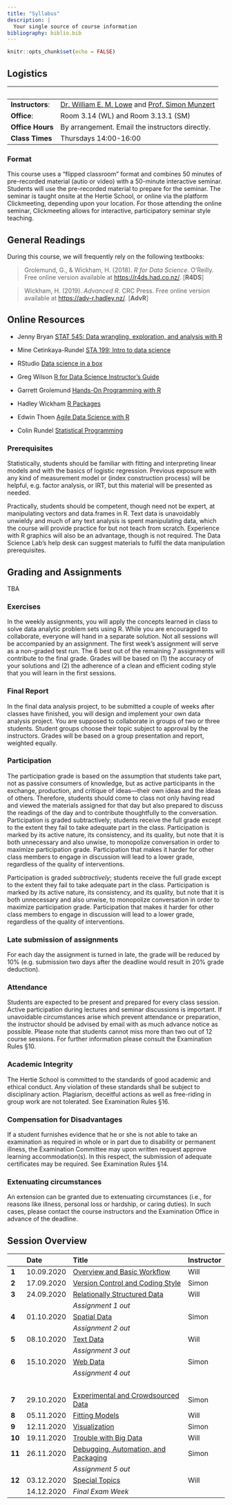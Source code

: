 ```yaml
---
title: "Syllabus"
description: |
  Your single source of course information
bibliography: biblio.bib
---
```


```r
knitr::opts_chunk$set(echo = FALSE)
```

## Logistics

&nbsp;
------------------------------ ------------------------------- 
**Instructors**:                [Dr. William E. M. Lowe](mailto:lowe@hertie-school.org) and [Prof. Simon Munzert](mailto:munzert@hertie-school.org)
**Office**:                    Room 3.14 (WL) and Room 3.13.1 (SM)
**Office Hours**               By arrangement. Email the instructors directly.
**Class Times**                Thursdays 14:00-16:00
---------------------------------------------------------------

### Format

This course uses a "flipped classroom" format and combines 50 minutes of pre-recorded material (autio or video) with a 50-minute interactive seminar. Students will use the pre-recorded material to prepare for the seminar. The seminar is taught onsite at the Hertie School, or online via the platform Clickmeeting, depending upon your location. For those attending the online seminar, Clickmeeting allows for interactive, participatory seminar style teaching.

## General Readings

During this course, we will frequently rely on the following textbooks: 

> Grolemund, G., & Wickham, H. (2018). *R for Data Science*. O'Reilly. Free online version available at [https://r4ds.had.co.nz/](https://r4ds.had.co.nz/). [**R4DS**]

> Wickham, H. (2019). *Advanced R*. CRC Press. Free online version available at [https://adv-r.hadley.nz/](https://adv-r.hadley.nz/). [**AdvR**]

## Online Resources

-  Jenny Bryan [STAT 545: Data wrangling, exploration, and analysis with R](https://stat545.com)

-  Mine Cetinkaya-Rundel [STA 199: Intro to data science](http://www2.stat.duke.edu/courses/Spring18/Sta199/)

- RStudio [Data science in a box]( https://datasciencebox.org/)

- Greg Wilson [R for Data Science Instructor's Guide](https://github.com/rstudio-education/r4ds-instructors)

- Garrett Grolemund [Hands-On Programming with R](https://rstudio-education.github.io/hopr)

- Hadley Wickham [R Packages](http://r-pkgs.had.co.nz/)

- Edwin Thoen [Agile Data Science with R](https://edwinth.github.io/ADSwR/index.html)

- Colin Rundel [Statistical Programming](http://www2.stat.duke.edu/~cr173/Sta523_Fa17)


### Prerequisites

Statistically, students should be familiar with fitting and interpreting linear models and with the basics of logistic regression. Previous exposure with any kind of measurement model or (index construction process) will be helpful, e.g. factor analysis, or IRT, but this material will be presented as needed.

Practically, students should be competent, though need not be expert, at manipulating vectors and data.frames in R. Text data is unavoidably unwieldy and much of any text analysis is spent manipulating data, which the course will provide practice for but not teach from scratch. Experience with R graphics will also be an advantage, though is not required. The Data Science Lab’s help desk can suggest materials to fulfil the data manipulation prerequisites. 

## Grading and Assignments

TBA

### Exercises

In the weekly assignments, you will apply the concepts learned in class to solve data analytic problem sets using R. While you are encouraged to collaborate, everyone will hand in a separate solution. Not all sessions will be accompanied by an assignment. The first week's assignment will serve as a non-graded test run. The 6 best out of the remaining 7 assignments will contribute to the final grade. Grades will be based on (1) the accuracy of your solutions and (2) the adherence of a clean and efficient coding style that you will learn in the first sessions.

### Final Report

In the final data analysis project, to be submitted a couple of weeks after classes have finished, you will design and implement your own data analysis project. You are supposed to collaborate in groups of two or three students. Student groups choose their topic subject to approval by the instructors. Grades will be based on a group presentation and report, weighted equally. 

### Participation 
 
The participation grade is based on the assumption that students take part, not as passive consumers of knowledge, but as active participants in the exchange, production, and critique of ideas—their own ideas and the ideas of others. Therefore, students should come to class not only having read and viewed the materials assigned for that day but also prepared to discuss the readings of the day and to contribute thoughtfully to the conversation. Participation is graded subtractively; students receive the full grade except to the extent they fail to take adequate part in the class.  Participation is marked by its active nature, its consistency, and its quality, but note that it is both unnecessary and also unwise, to monopolize conversation in order to maximize participation grade. Participation that makes it harder for other class members to engage in discussion will lead to a lower grade, regardless of the quality of interventions.

Participation is graded *subtractively*; students receive the full grade except to the extent they fail to take adequate part in the class.  Participation is marked by its active nature, its consistency, and its quality, but note that it is both unnecessary and also unwise, to monopolize conversation in order to maximize participation grade. Participation that makes it harder for other class members to engage in discussion will lead to a lower grade, regardless of the quality of interventions.

### Late submission of assignments

For each day the assignment is turned in late, the grade will be reduced by 10% (e.g. submission two days after the deadline would result in 20% grade deduction).

### Attendance

Students are expected to be present and prepared for every class session. Active participation during lectures and seminar discussions is important. If unavoidable circumstances arise which prevent attendance or preparation, the instructor should be advised by email with as much advance notice as possible. Please note that students cannot miss more than two out of 12 course sessions. For further information please consult the Examination Rules §10.

### Academic Integrity

The Hertie School is committed to the standards of good academic and ethical conduct. Any violation of these standards shall be subject to disciplinary action. Plagiarism, deceitful actions as well as free-riding in group work are not tolerated. See Examination Rules §16.

### Compensation for Disadvantages

If a student furnishes evidence that he or she is not able to take an examination as required in whole or in part due to disability or permanent illness, the Examination Committee may upon written request approve learning accommodation(s). In this respect, the submission of adequate certificates may be required. See Examination Rules §14.

### Extenuating circumstances 

An extension can be granted due to extenuating circumstances (i.e., for reasons like illness, personal loss or hardship, or caring duties). In such cases, please contact the course instructors and the Examination Office in advance of the deadline.

## Session Overview 

              Date        Title                                                   Instructor
------------- ----------- ------------------------------------------------------- ------------
**1**         10.09.2020  [Overview and Basic Workflow](week01.html)               Will
**2**         17.09.2020  [Version Control and Coding Style](week2.html)           Simon
**3**         24.09.2020  [Relationally Structured Data](week03.html)              Will
                          *Assignment 1 out*
**4**         01.10.2020  [Spatial Data](week04.html)                              Simon
                          *Assignment 2 out*
**5**         08.10.2020  [Text Data](week05.html)                                 Will
                          *Assignment 3 out*
**6**         15.10.2020  [Web Data](week06.html)                                  Simon
                          *Assignment 4 out*
                          &nbsp;
**7**         29.10.2020  [Experimental and Crowdsourced Data](week07.html)        Simon
**8**         05.11.2020  [Fitting Models](week08.html)                            Will
**9**         12.11.2020  [Visualization](week09.html)                             Simon
**10**        19.11.2020  [Trouble with Big Data](week10.html)                     Will
**11**        26.11.2020  [Debugging, Automation, and Packaging](week11.html)      Simon
                          *Assignment 5 out*
**12**        03.12.2020  [Special Topics](week12.html)                            Will
              14.12.2020  *Final Exam Week*
----------------------------------------------------------------------------------------------
